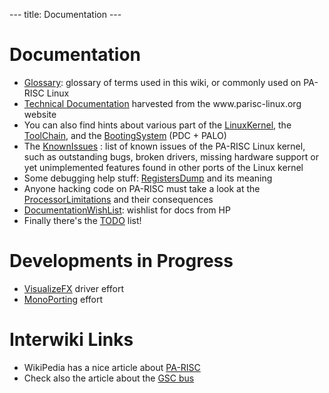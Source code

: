 ---
title: Documentation
---

= Documentation =

* [[Glossary]]: glossary of terms used in this wiki, or commonly used on PA-RISC Linux
* [[Technical Documentation]] harvested from the www.parisc-linux.org website
* You can also find hints about various part of the [[LinuxKernel]], the [[ToolChain]], and the [[BootingSystem]] (PDC + PALO)
* The [[KnownIssues]] : list of known issues of the PA-RISC Linux kernel, such as outstanding bugs, broken drivers, missing hardware support or yet unimplemented features found in other ports of the Linux kernel
* Some debugging help stuff: [[RegistersDump]] and its meaning
* Anyone hacking code on PA-RISC must take a look at the [[ProcessorLimitations]] and their consequences
* [[DocumentationWishList]]: wishlist for docs from HP
* Finally there's the [[TODO]] list!

= Developments in Progress =

* [[VisualizeFX]] driver effort
* [[MonoPorting]] effort

= Interwiki Links =
 
* WikiPedia has a nice article about [http://en.wikipedia.org/wiki/PA-RISC PA-RISC]
* Check also the article about the [http://en.wikipedia.org/wiki/GSC_bus GSC bus]